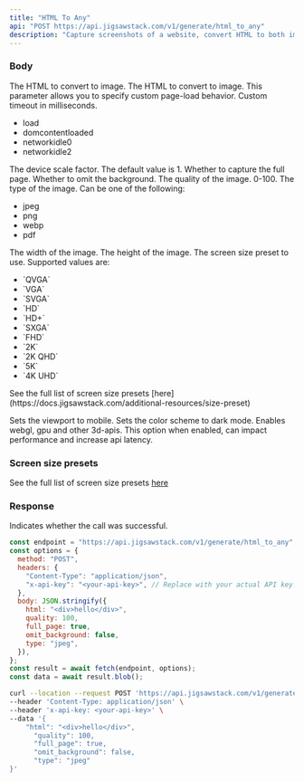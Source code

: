 ```yaml
---
title: "HTML To Any"
api: "POST https://api.jigsawstack.com/v1/generate/html_to_any"
description: "Capture screenshots of a website, convert HTML to both image and PDF formats."
---
```


### Body

<ParamField body="html" type="string">
  The HTML to convert to image.
</ParamField>

<ParamField body="url" type="string">
  The HTML to convert to image.
</ParamField>

<ParamField body="goto_options" type="object">
  This parameter allows you to specify custom page-load behavior.
  <Expandable title="property" defaultOpen="true">
    <ResponseField name="timeout" type="number">
      Custom timeout in milliseconds.
    </ResponseField>
    <ResponseField name="wait_until" type="string">
      <ul>
        <li>load</li>
        <li>domcontentloaded</li>
        <li>networkidle0</li>
        <li>networkidle2</li>
      </ul>
    </ResponseField>
  </Expandable>
</ParamField>
<ParamField body="scale" type="number" initialValue="1" default="1">
  The device scale factor. The default value is 1.
</ParamField>
<ParamField body="full_page" type="boolean">
  Whether to capture the full page.
</ParamField>

<ParamField body="omit_background" type="boolean">
  Whether to omit the background.
</ParamField>

<ParamField body="quality" type="number" default="75">
  The quality of the image. 0-100.
</ParamField>

<ParamField body="type" type="string" default="png">
  The type of the image. Can be one of the following:
  <ul>
    <li>jpeg</li>
    <li>png</li>
    <li>webp</li>
    <li>pdf</li>
  </ul>
</ParamField>

<ParamField body="width" type="number" default="1920">
  The width of the image.
</ParamField>

<ParamField body="height" type="number" default="1080">
  The height of the image.
</ParamField>

<ParamField body="size_preset" type="string">
  The screen size preset to use. Supported values are:
  <ul>
    <li>`QVGA`</li>
    <li>`VGA`</li>
    <li>`SVGA`</li>
    <li>`HD`</li>
    <li>`HD+`</li>
    <li>`SXGA`</li>
    <li>`FHD`</li>
    <li>`2K`</li>
    <li>`2K QHD`</li>
    <li>`5K`</li>
    <li>`4K UHD`</li>
  </ul>
See the full list of screen size presets [here](https://docs.jigsawstack.com/additional-resources/size-preset)

</ParamField>

<ParamField body="pdf_display_header_footer" type="boolean"></ParamField>

<ParamField body="pdf_print_background" type="boolean"></ParamField>
<ParamField body="pdf_page_range" type="string"></ParamField>

<ParamField body="is_mobile" type="boolean">
  Sets the viewport to mobile.
</ParamField>
<ParamField body="dark_mode" type="boolean">
  Sets the color scheme to dark mode.
</ParamField>
<ParamField body="use_graphic_renderer" type="boolean">
  Enables webgl, gpu and other 3d-apis. This option when enabled, can impact
  performance and increase api latency.
</ParamField>
<Snippet file="header.mdx" />

### Screen size presets

See the full list of screen size presets [here](https://docs.jigsawstack.com/additional-resources/size-preset)

### Response

<ResponseField name="success" type="boolean">
  Indicates whether the call was successful.
</ResponseField>

<RequestExample>

```javascript Node.js
const endpoint = "https://api.jigsawstack.com/v1/generate/html_to_any";
const options = {
  method: "POST",
  headers: {
    "Content-Type": "application/json",
    "x-api-key": "<your-api-key>", // Replace with your actual API key.
  },
  body: JSON.stringify({
    html: "<div>hello</div>",
    quality: 100,
    full_page: true,
    omit_background: false,
    type: "jpeg",
  }),
};
const result = await fetch(endpoint, options);
const data = await result.blob();
```

```bash cURL
curl --location --request POST 'https://api.jigsawstack.com/v1/generate/html_to_any' \
--header 'Content-Type: application/json' \
--header 'x-api-key: <your-api-key>' \
--data '{
    "html": "<div>hello</div>",
      "quality": 100,
      "full_page": true,
      "omit_background": false,
      "type": "jpeg"
}'
```

</RequestExample>

<ResponseExample>

</ResponseExample>
